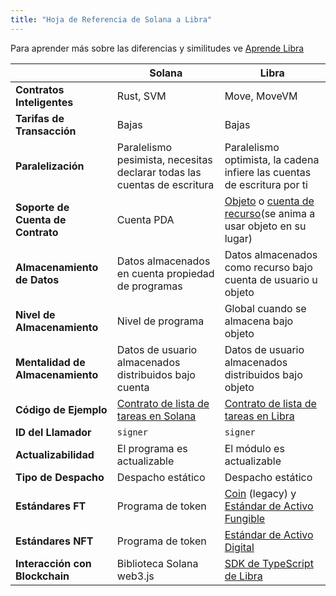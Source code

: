 ```yaml
---
title: "Hoja de Referencia de Solana a Libra"
---
```


Para aprender más sobre las diferencias y similitudes ve [Aprende Libra](https://learn.libra2labs.com/en/tutorials/solana-to-libra2-guide/cheat-sheet?workshop=solana-to-libra2)

|                              | Solana                                                                                                             | Libra                                                                                                                                     |
| ---------------------------- | ------------------------------------------------------------------------------------------------------------------ | ----------------------------------------------------------------------------------------------------------------------------------------- |
| **Contratos Inteligentes**   | Rust, SVM                                                                                                          | Move, MoveVM                                                                                                                              |
| **Tarifas de Transacción**   | Bajas                                                                                                              | Bajas                                                                                                                                     |
| **Paralelización**           | Paralelismo pesimista, necesitas declarar todas las cuentas de escritura                                            | Paralelismo optimista, la cadena infiere las cuentas de escritura por ti                                                                   |
| **Soporte de Cuenta de Contrato** | Cuenta PDA                                                                                                        | [Objeto](/build/smart-contracts/objects) o [cuenta de recurso](/build/smart-contracts/resource-accounts)(se anima a usar objeto en su lugar) |
| **Almacenamiento de Datos**  | Datos almacenados en cuenta propiedad de programas                                                                 | Datos almacenados como recurso bajo cuenta de usuario u objeto                                                                             |
| **Nivel de Almacenamiento**  | Nivel de programa                                                                                                  | Global cuando se almacena bajo objeto                                                                                                     |
| **Mentalidad de Almacenamiento** | Datos de usuario almacenados distribuidos bajo cuenta                                                           | Datos de usuario almacenados distribuidos bajo objeto                                                                                     |
| **Código de Ejemplo**        | [Contrato de lista de tareas en Solana](https://github.com/libra2org/move-by-examples/tree/main/advanced-todo-list/solana) | [Contrato de lista de tareas en Libra](https://github.com/libra2org/move-by-examples/tree/main/advanced-todo-list/libra2)                  |
| **ID del Llamador**          | `signer`                                                                                                           | `signer`                                                                                                                                  |
| **Actualizabilidad**         | El programa es actualizable                                                                                        | El módulo es actualizable                                                                                                                 |
| **Tipo de Despacho**         | Despacho estático                                                                                                  | Despacho estático                                                                                                                         |
| **Estándares FT**            | Programa de token                                                                                                  | [Coin](/build/smart-contracts/libra2-coin) (legacy) y [Estándar de Activo Fungible](/build/smart-contracts/fungible-asset)                   |
| **Estándares NFT**           | Programa de token                                                                                                  | [Estándar de Activo Digital](/build/smart-contracts/digital-asset)                                                                         |
| **Interacción con Blockchain** | Biblioteca Solana web3.js                                                                                         | [SDK de TypeScript de Libra](/build/sdks/ts-sdk)                                                                                          |
